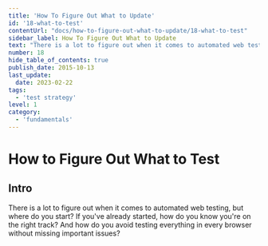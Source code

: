 ```yaml
---
title: 'How To Figure Out What to Update'
id: '18-what-to-test'
contentUrl: "docs/how-to-figure-out-what-to-update/18-what-to-test"
sidebar_label: How To Figure Out What to Update
text: "There is a lot to figure out when it comes to automated web testing, but where do you start? If you've already started, how do you know you're on the right track? And how do you avoid testing everything in every browser without missing important issues?"
number: 18
hide_table_of_contents: true
publish_date: 2015-10-13
last_update:
  date: 2023-02-22
tags:
  - 'test strategy'
level: 1
category:
  - 'fundamentals'
---
```


# How to Figure Out What to Test

## Intro

There is a lot to figure out when it comes to automated web testing, but where do you start? If you've already started, how do you know you're on the right track? And how do you avoid testing everything in every browser without missing important issues?


<DropdownMarkdown folderName='18-how-to-figure-out-what-to-update' />
